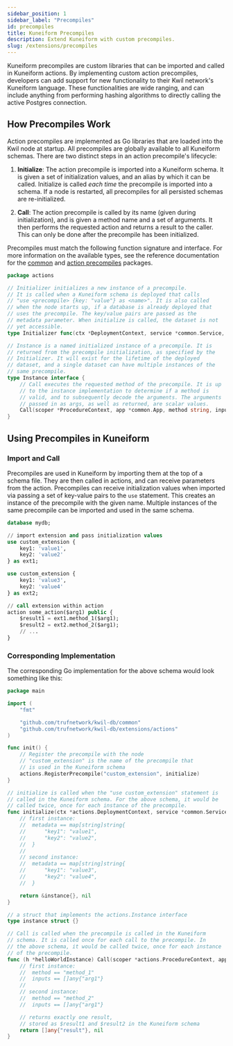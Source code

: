 ```yaml
---
sidebar_position: 1
sidebar_label: "Precompiles"
id: precompiles
title: Kuneiform Precompiles
description: Extend Kuneiform with custom precompiles.
slug: /extensions/precompiles
---
```


Kuneiform precompiles are custom libraries that can be imported and called in Kuneiform actions.
By implementing custom action precompiles, developers can add support for new functionality to their Kwil network's Kuneiform language.
These functionalities are wide ranging, and can include anything from performing hashing algorithms to directly calling the active Postgres connection.

## How Precompiles Work

Action precompiles are implemented as Go libraries that are loaded into the Kwil node at startup. All precompiles are globally available to all Kuneiform schemas.
There are two distinct steps in an action precompile's lifecycle:

1. **Initialize**: The action precompile is imported into a Kuneiform schema. It is given a set of initialization values, and an alias by which it can be called. Initialize is called
_each time_ the precompile is imported into a schema. If a node is restarted, all precompiles for all persisted schemas are re-initialized.

2. **Call**: The action precompile is called by its name (given during initialization), and is given a method name and a set of arguments.
It then performs the requested action and returns a result to the caller. This can only be done after the precompile has been initialized.

Precompiles must match the following function signature and interface. For more information on the available types, see the reference documentation for the [common](/docs/extensions/api-reference/common)
and [action precompiles](/docs/extensions/api-reference/precompiles) packages.

```go title="https://github.com/trufnetwork/kwil-db/blob/main/extensions/actions/actions.go"
package actions

// Initializer initializes a new instance of a precompile.
// It is called when a Kuneiform schema is deployed that calls
// "use <precompile> {key: "value"} as <name>". It is also called
// when the node starts up, if a database is already deployed that
// uses the precompile. The key/value pairs are passed as the
// metadata parameter. When initialize is called, the dataset is not
// yet accessible.
type Initializer func(ctx *DeploymentContext, service *common.Service, metadata map[string]string) (Instance, error)

// Instance is a named initialized instance of a precompile. It is
// returned from the precompile initialization, as specified by the
// Initializer. It will exist for the lifetime of the deployed
// dataset, and a single dataset can have multiple instances of the
// same precompile.
type Instance interface {
	// Call executes the requested method of the precompile. It is up
	// to the instance implementation to determine if a method is
	// valid, and to subsequently decode the arguments. The arguments
	// passed in as args, as well as returned, are scalar values.
	Call(scoper *ProcedureContext, app *common.App, method string, inputs []any) ([]any, error)
}
```

## Using Precompiles in Kuneiform

### Import and Call

Precompiles are used in Kuneiform by importing them at the top of a schema file. They are then called in actions, and can receive parameters
from the action. Precompiles can receive initialization values when imported via passing a set of key-value pairs to the `use` statement. This
creates an instance of the precompile with the given name. Multiple instances of the same precompile can be imported and used in the same schema.

```sql title="schema.kf"
database mydb;

// import extension and pass initialization values
use custom_extension {
	key1: 'value1',
	key2: 'value2'
} as ext1;

use custom_extension {
	key1: 'value3',
	key2: 'value4'
} as ext2;

// call extension within action
action some_action($arg1) public {
	$result1 = ext1.method_1($arg1);
	$result2 = ext2.method_2($arg1);
	// ...
}
```

### Corresponding Implementation

The corresponding Go implementation for the above schema would look something like this:

```go title="custom_extension.go"
package main

import (
	"fmt"

	"github.com/trufnetwork/kwil-db/common"
	"github.com/trufnetwork/kwil-db/extensions/actions"
)

func init() {
	// Register the precompile with the node
	// "custom_extension" is the name of the precompile that
	// is used in the Kuneiform schema
	actions.RegisterPrecompile("custom_extension", initialize)
}

// initialize is called when the "use custom_extension" statement is
// called in the Kuneiform schema. For the above schema, it would be
// called twice, once for each instance of the precompile.
func initialize(ctx *actions.DeploymentContext, service *common.Service, metadata map[string]string) (actions.Instance, error) {
	// first instance:
	// 	metadata == map[string]string{
	//		"key1": "value1",
	//		"key2": "value2",
	//	}
	//
	// second instance:
	// 	metadata == map[string]string{
	//		"key1": "value3",
	//		"key2": "value4",
	//	}

	return &instance{}, nil
}

// a struct that implements the actions.Instance interface
type instance struct {}

// Call is called when the precompile is called in the Kuneiform
// schema. It is called once for each call to the precompile. In
// the above schema, it would be called twice, once for each instance
// of the precompile.
func (h *helloWorldInstance) Call(scoper *actions.ProcedureContext, app *common.App, method string, inputs []any) ([]any, error) {
	// first instance:
	// 	method == "method_1"
	// 	inputs == []any{"arg1"}
	//
	// second instance:
	// 	method == "method_2"
	// 	inputs == []any{"arg1"}

	// returns exactly one result,
	// stored as $result1 and $result2 in the Kuneiform schema
	return []any{"result"}, nil
}
```
